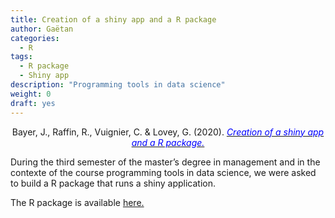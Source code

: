 ```yaml
---
title: Creation of a shiny app and a R package
author: Gaëtan
categories:
  - R
tags:
  - R package
  - Shiny app
description: "Programming tools in data science"
weight: 0
draft: yes
---
```


<center> Bayer, J., Raffin, R., Vuignier, C. & Lovey, G. (2020). [<span style="color:blue">*Creation of a shiny app and a R package.*</span>](https://github.com/GaetanLovey/project-website-G1)</p></center>

<p style="text-align:justify;">During the third semester of the master's degree in management and in the contexte of the course programming tools in data science, we were asked to build a R package that runs a shiny application. 

The R package is available [here.](https://github.com/GaetanLovey/project-G1)</p>

